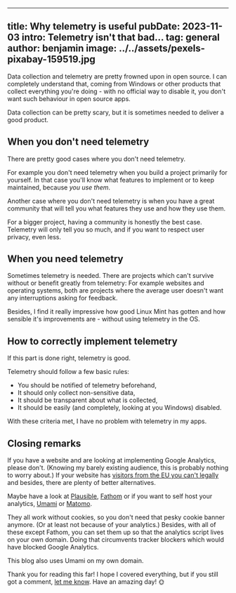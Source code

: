 
---
title: Why telemetry is useful 
pubDate: 2023-11-03
intro: Telemetry isn't that bad...
tag: general
author: benjamin
image: ../../assets/pexels-pixabay-159519.jpg
---
Data collection and telemetry are pretty frowned upon in open source.
I can completely understand that, coming from Windows or other products that collect everything you're doing - with no official way to disable it, you don't want such behaviour in open source apps.

Data collection can be pretty scary, but it is sometimes needed to deliver a good product.

## When you don't need telemetry
There are pretty good cases where you don't need telemetry.

For example you don't need telemetry when you build a project primarily for yourself.
In that case you'll know what features to implement or to keep maintained, because *you use them*.

Another case where you don't need telemetry is when you have a great community that will tell you what features they use and how they use them.

For a bigger project, having a community is honestly the best case. Telemetry will only tell you so much, and if you want to respect user privacy, even less.

## When you need telemetry
Sometimes telemetry is needed. 
There are projects which can't survive without or benefit greatly from telemetry: For example websites and operating systems, both are projects where the average user doesn't want any interruptions asking for feedback.

Besides, I find it really impressive how good Linux Mint has gotten and how sensible it's improvements are - without using telemetry in the OS.

## How to correctly implement telemetry
If this part is done right, telemetry is good.

Telemetry should follow a few basic rules:
- You should be notified of telemetry beforehand,
- It should only collect non-sensitive data,
- It should be transparent about what is collected,
- It should be easily (and completely, looking at you Windows) disabled.

With these criteria met, I have no problem with telemetry in my apps.

## Closing remarks
If you have a website and are looking at implementing Google Analytics, please don't. (Knowing my barely existing audience, this is probably nothing to worry about.)
If your website has [visitors from the EU you can't legally](https://plausible.io/blog/google-analytics-illegal) and besides, there are plenty of better alternatives.

Maybe have a look at [Plausible](https://plausible.io), [Fathom](https://usefathom.com) or if you want to self host your analytics, [Umami](https://umami.is) or [Matomo](https://matomo.org).

They all work without cookies, so you don't need that pesky cookie banner anymore. (Or at least not because of your analytics.)
Besides, with all of these except Fathom, you can set them up so that the analytics script lives on your own domain. Doing that circumvents tracker blockers which would have blocked Google Analytics.

This blog also uses Umami on my own domain.

Thank you for reading this far! I hope I covered everything, but if you still got a comment, [let me know](mailto:lfi1w1mo@duck.com).
Have an amazing day! 🌞
